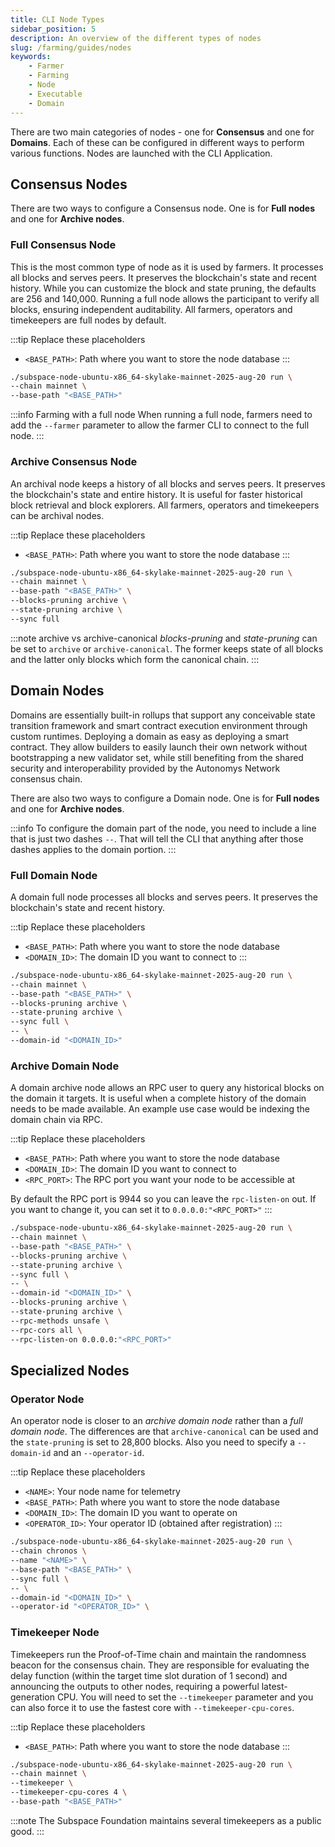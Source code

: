 ```yaml
---
title: CLI Node Types
sidebar_position: 5
description: An overview of the different types of nodes
slug: /farming/guides/nodes
keywords:
    - Farmer
    - Farming
    - Node
    - Executable
    - Domain
---
```


There are two main categories of nodes - one for **Consensus** and one for **Domains**. Each of these can be configured in different ways to perform various functions. Nodes are launched with the CLI Application.

## Consensus Nodes

There are two ways to configure a Consensus node. One is for **Full nodes** and one for **Archive nodes**. 

### Full Consensus Node

This is the most common type of node as it is used by farmers. It processes all blocks and serves peers. It preserves the blockchain's state and recent history. While you can customize the block and state pruning, the defaults are 256 and 140,000. Running a full node allows the participant to verify all blocks, ensuring independent auditability. All farmers, operators and timekeepers are full nodes by default.

:::tip Replace these placeholders
- `<BASE_PATH>`: Path where you want to store the node database
:::

```bash
./subspace-node-ubuntu-x86_64-skylake-mainnet-2025-aug-20 run \
--chain mainnet \
--base-path "<BASE_PATH>"
```

:::info Farming with a full node 
When running a full node, farmers need to add the `--farmer` parameter to allow the farmer CLI to connect to the full node.
:::

### Archive Consensus Node

An archival node keeps a history of all blocks and serves peers. It preserves the blockchain's state and entire history. It is useful for faster historical block retrieval and block explorers. All farmers, operators and timekeepers can be archival nodes.

:::tip Replace these placeholders
- `<BASE_PATH>`: Path where you want to store the node database
:::

```bash
./subspace-node-ubuntu-x86_64-skylake-mainnet-2025-aug-20 run \
--chain mainnet \
--base-path "<BASE_PATH>" \
--blocks-pruning archive \
--state-pruning archive \
--sync full
```

:::note archive vs archive-canonical
*blocks-pruning* and *state-pruning* can be set to `archive` or `archive-canonical`.  The former keeps state of all blocks and the latter only blocks which form the canonical chain.
:::

## Domain Nodes

Domains are essentially built-in rollups that support any conceivable state transition framework and smart contract execution environment through custom runtimes. Deploying a domain as easy as deploying a smart contract. They allow builders to easily launch their own network without bootstrapping a new validator set, while still benefiting from the shared security and interoperability provided by the Autonomys Network consensus chain.

There are also two ways to configure a Domain node. One is for **Full nodes** and one for **Archive nodes**. 

:::info
To configure the domain part of the node, you need to include a line that is just two dashes `--`. That will tell the CLI that anything after those dashes applies to the domain portion.
:::

### Full Domain Node

A domain full node processes all blocks and serves peers. It preserves the blockchain's state and recent history. 

:::tip Replace these placeholders
- `<BASE_PATH>`: Path where you want to store the node database
- `<DOMAIN_ID>`: The domain ID you want to connect to
:::

```bash
./subspace-node-ubuntu-x86_64-skylake-mainnet-2025-aug-20 run \
--chain mainnet \
--base-path "<BASE_PATH>" \
--blocks-pruning archive \
--state-pruning archive \
--sync full \
-- \
--domain-id "<DOMAIN_ID>"
```

### Archive Domain Node

A domain archive node allows an RPC user to query any historical blocks on the domain it targets. It is useful when a complete history of the domain needs to be made available. An example use case would be indexing the domain chain via RPC.

:::tip Replace these placeholders
- `<BASE_PATH>`: Path where you want to store the node database
- `<DOMAIN_ID>`: The domain ID you want to connect to
- `<RPC_PORT>`: The RPC port you want your node to be accessible at

By default the RPC port is 9944 so you can leave the `rpc-listen-on` out. If you want to change it, you can set it to `0.0.0.0:"<RPC_PORT>"`
:::

```bash
./subspace-node-ubuntu-x86_64-skylake-mainnet-2025-aug-20 run \
--chain mainnet \
--base-path "<BASE_PATH>" \
--blocks-pruning archive \
--state-pruning archive \
--sync full \
-- \
--domain-id "<DOMAIN_ID>" \
--blocks-pruning archive \
--state-pruning archive \
--rpc-methods unsafe \
--rpc-cors all \
--rpc-listen-on 0.0.0.0:"<RPC_PORT>"
```

## Specialized Nodes

### Operator Node

An operator node is closer to an *archive domain node* rather than a *full domain node*. The differences are that `archive-canonical` can be used and the `state-pruning` is set to 28,800 blocks. Also you need to specify a `--domain-id` and an `--operator-id`.

:::tip Replace these placeholders
- `<NAME>`: Your node name for telemetry
- `<BASE_PATH>`: Path where you want to store the node database
- `<DOMAIN_ID>`: The domain ID you want to operate on
- `<OPERATOR_ID>`: Your operator ID (obtained after registration)
:::

```bash
./subspace-node-ubuntu-x86_64-skylake-mainnet-2025-aug-20 run \
--chain chronos \
--name "<NAME>" \
--base-path "<BASE_PATH>" \
--sync full \
-- \
--domain-id "<DOMAIN_ID>" \
--operator-id "<OPERATOR_ID>" \
```

### Timekeeper Node

Timekeepers run the Proof-of-Time chain and maintain the randomness beacon for the consensus chain. They are responsible for evaluating the delay function (within the target time slot duration of 1 second) and announcing the outputs to other nodes, requiring a powerful latest-generation CPU. You will need to set the `--timekeeper` parameter and you can also force it to use the fastest core with `--timekeeper-cpu-cores`.

:::tip Replace these placeholders
- `<BASE_PATH>`: Path where you want to store the node database
:::

```bash
./subspace-node-ubuntu-x86_64-skylake-mainnet-2025-aug-20 run \
--chain mainnet \
--timekeeper \
--timekeeper-cpu-cores 4 \ 
--base-path "<BASE_PATH>"
```

:::note
The Subspace Foundation maintains several timekeepers as a public good.
:::